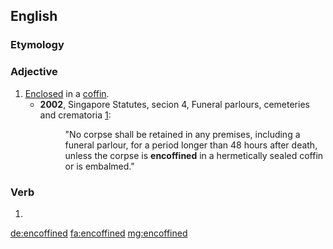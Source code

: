==English==

===Etymology===
{{confix|en|coffin|ed}}

===Adjective===
{{en-adj|-}}

# [[enclosed|Enclosed]] in a [[coffin]].
#* '''2002''', Singapore Statutes, secion 4, Funeral parlours, cemeteries and crematoria  [http://statutes.agc.gov.sg/non_version/cgi-bin/cgi_getdata.pl?actno=2002-REVED-95&segid=933565630-001403]:
#*: "No corpse shall be retained in any premises, including a funeral parlour, for a period longer than 48 hours after death, unless the corpse is '''encoffined''' in a hermetically sealed coffin or is embalmed."

===Verb===
{{head|en|verb form}}

# {{en-past of|encoffin}}

[[de:encoffined]]
[[fa:encoffined]]
[[mg:encoffined]]